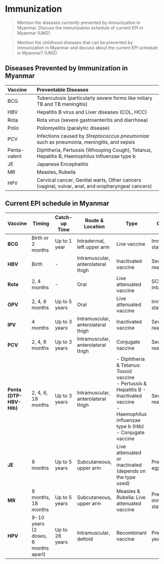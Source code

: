 # Immunization

> Mention the diseases currently prevented by immunization in Myanmar. Discuss the immunization schedule of current EPI in Myanmar (UM2)

> Mention the childhood diseases that can be prevented by immunization in Myanmar and discuss about the current EPI schedule in Myanmar? (UM2)

## Diseases Prevented by Immunization in Myanmar

| Vaccine      | Preventable Diseases                                                                             |
| :----------- | :----------------------------------------------------------------------------------------------- |
| BCG          | Tuberculosis (particularly severe forms like miliary TB and TB meningitis)                       |
| HBV          | Hepatitis B virus and Liver diseases (COL, HCC)                                                  |
| Rota         | Rota virus (severe gastroenteritis and diarrhoea)                                                |
| Polio        | Poliomyelitis (paralytic disease)                                                                |
| PCV          | Infections caused by _Streptococcus pneumoniae_ such as pneumonia, meningitis, and sepsis        |
| Penta-valent | Diphtheria, Pertussis (Whooping Cough), Tetanus, Hepatitis B, Haemophilus influenzae type b      |
| JE           | Japanese Encephalitis                                                                            |
| MR           | Measles, Rubella                                                                                 |
| HPV          | Cervical cancer, Genital warts, Other cancers (vaginal, vulvar, anal, and oropharyngeal cancers) |

## Current EPI schedule in Myanmar

| Vaccine                 | Timing                               | Catch-up Time  | Route & Location                   | Type                                                                                                                                                         | Contraindication                       |
| ----------------------- | ------------------------------------ | -------------- | ---------------------------------- | ------------------------------------------------------------------------------------------------------------------------------------------------------------ | -------------------------------------- |
| **BCG**                 | Birth or 2 months                    | Up to 1 year   | Intradermal, left upper arm        | Live vaccine                                                                                                                                                 | Immunocompromised states               |
| **HBV**                 | Birth                                | -              | Intramuscular, anterolateral thigh | Inactivated vaccine                                                                                                                                          | Severe allergic reaction to prior dose |
| **Rota**                | 2, 4 months                          | -              | Oral                               | Live attenuated vaccine                                                                                                                                      | SCID, history of intussusception       |
| **OPV**                 | 2, 4, 6 months                       | Up to 5 years  | Oral                               | Live attenuated vaccine                                                                                                                                      | Immunocompromised states               |
| **IPV**                 | 4 months                             | Up to 3 years  | Intramuscular, anterolateral thigh | Inactivated vaccine                                                                                                                                          | Severe allergic reaction to prior dose |
| **PCV**                 | 2, 4, 6 months                       | Up to 3 years  | Intramuscular, anterolateral thigh | Conjugate vaccine                                                                                                                                            | Severe allergic reaction to prior dose |
| **Penta (DTP-HBV-Hib)** | 2, 4, 6, 18 months                   | Up to 3 years  | Intramuscular, anterolateral thigh | - Diphtheria & Tetanus: Toxoid vaccine <br/> - Pertussis & Hepatitis B - Inactivated vaccine <br/> - Haemophilus influenzae type b (Hib) - Conjugate vaccine | Severe allergic reaction to prior dose |
| **JE**                  | 9 months                             | Up to 5 years  | Subcutaneous, upper arm            | Live attenuated or inactivated (depends on the type used)                                                                                                    | Pregnancy, severe egg allergy          |
| **MR**                  | 9 months, 18 months                  | Up to 5 years  | Subcutaneous, upper arm            | Measles & Rubella: Live attenuated vaccine                                                                                                                   | Pregnancy, immunocompromised states    |
| **HPV**                 | 9-10 years (2 doses, 6 months apart) | Up to 26 years | Intramuscular, deltoid             | Recombinant vaccine                                                                                                                                          | Pregnancy, severe yeast allergy        |
